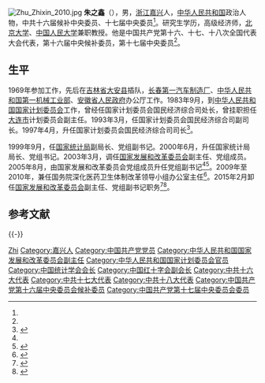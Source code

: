 [[File:Zhu_Zhixin_2010.jpg|thumb]]
'''朱之鑫'''（{{bd|1949年|3月27日||catIdx=}}），男，[[浙江|浙江]][[嘉兴|嘉兴]]人，[[中华人民共和国|中华人民共和国]]政治人物，中共十六届候补中央委员、十七届中央委员<ref name=jianli/>。研究生学历，高级经济师，[[北京大学|北京大学]]、[[中国人民大学|中国人民大学]]兼职教授。他是中国共产党第十六、十七、十八次全国代表大会代表，第十六届中央候补委员，第十七届中央委员<ref name=zggbw/>。

==生平==
1969年参加工作，先后在[[吉林省|吉林省]][[大安县|大安县]]插队，[[长春第一汽车制造厂|长春第一汽车制造厂]]、[[中华人民共和国第一机械工业部|中华人民共和国第一机械工业部]]、[[安徽省人民政府|安徽省人民政府]]办公厅工作。1983年9月，到[[中华人民共和国国家计划委员会|中华人民共和国国家计划委员会]]工作，曾经任国家计划委员会国民经济综合司处长，曾挂职担任[[大连市|大连市]]计划委员会副主任。1993年3月，任国家计划委员会国民经济综合司副司长。1997年4月，升任国家计划委员会国民经济综合司司长<ref name=jianli>{{cite web|title=朱之鑫|url=http://cpc.people.com.cn/gbzl/html/121000144.html|publisher=中国党政领导干部资料库|date=2015-02-27|deadurl=yes|archiveurl=https://web.archive.org/web/20170216055056/http://cpc.people.com.cn/gbzl/html/121000144.html|archivedate=2017-02-16|access-date=2017-02-15}}</ref>。

1999年9月，任[[中华人民共和国国家统计局|国家统计局]]副局长、党组副书记。2000年6月，升任国家统计局局长、党组书记。2003年3月，调任[[国家发展和改革委员会|国家发展和改革委员会]]副主任、党组成员。2005年8月，由国家发展和改革委员会党组成员升任党组副书记<ref name=jianli/><ref>{{cite web|title=中国应对全球金融危机的宏观政策|url=http://zhuzhixin.ndrc.gov.cn/zyjh/t20090402_270506.htm|publisher=中华人民共和国国家发展和改革委员会|accessdate=2012-02-19|deadurl=yes|archiveurl=https://web.archive.org/web/20120528051440/http://zhuzhixin.ndrc.gov.cn/zyjh/t20090402_270506.htm|archivedate=2012-05-28}}</ref>。2009年至2010年，兼任国务院深化医药卫生体制改革领导小组办公室主任<ref name=zggbw>{{Cite web|url=http://www.cnr.cn/2012zt/18ddbfc/zb/minsheng/zy/201211/t20121112_511335449.shtml|title=国家发展和改革委员会副主任、党组副书记朱之鑫同志简介|author=|date=2012-11-12|publisher=中国广播网|language=|accessdate=|quote=|archive-date=2014-08-15|archive-url=https://web.archive.org/web/20140815163049/http://www.cnr.cn/2012zt/18ddbfc/zb/minsheng/zy/201211/t20121112_511335449.shtml|dead-url=no}}</ref>。2015年2月卸任[[国家发展和改革委员会|国家发展和改革委员会]]副主任、党组副书记职务<ref>{{cite web|url=http://money.163.com/15/0226/16/AJD5NLV900252G50.html|title=张勇任发改委副主任 谢振华朱之鑫徐宪平去职|publisher=网易|accessdate=2015-02-26|archive-date=2019-08-11|archive-url=https://web.archive.org/web/20190811200832/http://money.163.com/15/0226/16/AJD5NLV900252G50.html|dead-url=no}}</ref><ref>{{Cite web|url=http://www.gov.cn/gongbao/content/2015/content_2835280.htm|title=中华人民共和国国务院任免人员|author=|date=|publisher=国务院公报2015年第8号|language=|accessdate=|quote=2015年2月9日免去朱之鑫、解振华、徐宪平的国家发展和改革委员会副主任职务。|archive-date=2020年6月4日|archive-url=https://web.archive.org/web/20200604150730/http://www.gov.cn/gongbao/content/2015/content_2835280.htm|dead-url=no}}</ref>。

==参考文献==
{{Reflist}}

{{-}}
{{start box}}
{{s-gov|prc}}
{{s-before|[[刘洪_(国家统计局)|刘洪]]}}
{{s-title|[[中华人民共和国国家统计局|中华人民共和国国家统计局]]局长|2000年6月－2003年5月}}
{{s-after|[[李德水|李德水]]}}
{{end box}}

{{中华人民共和国国家统计局局长}}
{{1995届中央党校一年制中青年干部培训班}}
{{Navboxes
| title  = 朱之鑫在[[中国统计学会|中国统计学会]]的职务
| list1  =
{{中国统计学会第六届理事会}}
}}

{{Authority control}}
{{DEFAULTSORT:Zhu朱}}
[[Category:朱姓|Zhi]]
[[Category:嘉兴人|Category:嘉兴人]]
[[Category:中国共产党党员|Category:中国共产党党员]]
[[Category:中华人民共和国国家发展和改革委员会副主任|Category:中华人民共和国国家发展和改革委员会副主任]]
[[Category:中华人民共和国国家计划委员会官员|Category:中华人民共和国国家计划委员会官员]]
[[Category:中国统计学会会长|Category:中国统计学会会长]]
[[Category:中国红十字会副会长|Category:中国红十字会副会长]]
[[Category:中共十六大代表|Category:中共十六大代表]]
[[Category:中共十七大代表|Category:中共十七大代表]]
[[Category:中共十八大代表|Category:中共十八大代表]]
[[Category:中国共产党第十六届中央委员会候补委员|Category:中国共产党第十六届中央委员会候补委员]]
[[Category:中国共产党第十七届中央委员会委员|Category:中国共产党第十七届中央委员会委员]]